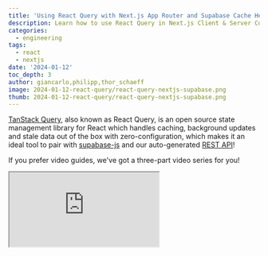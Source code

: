 ```yaml
---
title: 'Using React Query with Next.js App Router and Supabase Cache Helpers'
description: Learn how to use React Query in Next.js Client & Server Components for data fetching with Supabase.
categories:
  - engineering
tags:
  - react
  - nextjs
date: '2024-01-12'
toc_depth: 3
author: giancarlo,philipp,thor_schaeff
image: 2024-01-12-react-query/react-query-nextjs-supabase.png
thumb: 2024-01-12-react-query/react-query-nextjs-supabase.png
---
```


[TanStack Query](https://tanstack.com/query/latest), also known as React Query, is an open source state management library for React which handles caching, background updates and stale data out of the box with zero-configuration, which makes it an ideal tool to pair with [supabase-js](/docs/reference/javascript/introduction) and our auto-generated [REST API](/docs/guides/api)!

If you prefer video guides, we've got a three-part video series for you!

<div className="video-container">
  <iframe
    className="w-full"
    src="https://www.youtube-nocookie.com/embed/videoseries?si=FRqjgxBa4xmLU1Y0&amp;list=PL5S4mPUpp4OuCRhBFPvMTTWFHNrmAOCD_"
    title="YouTube video player"
    allow="accelerometer; autoplay; clipboard-write; encrypted-media; fullscreen; gyroscope; picture-in-picture; web-share"
    allowfullscreen
  />
</div>

If you learn better by just jumping into a demo application, you can find one in our [examples on GitHub](https://github.com/supabase/supabase/tree/master/examples/caching/with-react-query-nextjs-14).

Note: this blogpost is inspired by Giancarlo's original blogpost on using [React Query with Supabase in Remix.io](https://makerkit.dev/blog/saas/supabase-react-query)!

## Prerequisites

This article assumes that your have some basic kowledge of building React applications with Next.js. No prior knowledge of React Query or Supabase is required.

We will use the following tools

- [Next.js](https://nextjs.org/) - we used `14.0.3`
- [TanStack React Query](https://tanstack.com/query/latest) - we used `5.12.2`
- [Supabase SSR helpers](/docs/guides/auth/server-side/creating-a-client) - we used `0.0.10`
- [Supabase Cache Helpers](https://github.com/psteinroe/supabase-cache-helpers) - we used `@supabase-cache-helpers/postgrest-react-query` version `1.3.0`
- Supabase - create your account [here](https://database.new/) if you do not have one
- IDE of your choosing

### Install the required dependencies

After you have created your [Next.js project](https://nextjs.org/docs/pages/api-reference/create-next-app), e.g. with `npx create-next-app@latest`, you can install the required dependencies using the following command:

```bash
npm install @supabase/supabase-js @tanstack/react-query @supabase/ssr @supabase-cache-helpers/postgrest-react-query
```

### Creating a React Query client

Create a React Query client in the root of your component tree. In Next.js app router applications, this is the `layout.tsx` file in the `app` folder.

The `QueryClientProvider` can only be used in client components and can't be directly embedded in the `layout.tsx` file. Therefore make sure to create a client component first, e.g.

```tsx components/ReactQueryClientProvider.tsx
'use client'

import { QueryClient, QueryClientProvider } from '@tanstack/react-query'
import { useState } from 'react'

export const ReactQueryClientProvider = ({ children }: { children: React.ReactNode }) => {
  const [queryClient] = useState(
    () =>
      new QueryClient({
        defaultOptions: {
          queries: {
            // With SSR, we usually want to set some default staleTime
            // above 0 to avoid refetching immediately on the client
            staleTime: 60 * 1000,
          },
        },
      })
  )
  return <QueryClientProvider client={queryClient}>{children}</QueryClientProvider>
}
```

Next, wrap the root in `layout.tsx`:

```tsx app/layout.tsx
import type { Metadata } from 'next'
import { Inter } from 'next/font/google'
import './globals.css'
import { ReactQueryClientProvider } from '@/components/ReactQueryClientProvider'

const inter = Inter({ subsets: ['latin'] })

export const metadata: Metadata = {
  title: 'Create Next App',
  description: 'Generated by create next app',
}

export default function RootLayout({ children }: { children: React.ReactNode }) {
  return (
    <ReactQueryClientProvider>
      <html lang="en">
        <body className={inter.className}>{children}</body>
      </html>
    </ReactQueryClientProvider>
  )
}
```

### Creating your Database schema and generating TypeScript types

For this example, we'll use a simple countries table where we store the id and name of countries. In your [Supabase Dashboard SQL editor](/dashboard/project/_/sql/new) create the countries table and add some values:

```sql
create table countries (
  "id" serial primary key,
  "name" text
);

insert into countries
  (id, name)
values
  (1, 'United Kingdom'),
  (2, 'United States'),
  (3, 'Singapore');
```

Once you've created your schema, you can use the [Supabase CLI](/docs/guides/api/rest/generating-types) to automatically generate TypeScript types for you:

```bash
supabase login
supabase init
supabase link
supabase gen types typescript --linked --schema=public > utils/database.types.ts
```

These generated types will allow us to get typed data returned from React Query.

### Creating supabase-js clients for client and server components

To help you utilize the full power of supabase-js, including [Supabase Auth](/auth) and [Row Level Security (RLS)](/docs/guides/database/postgres/row-level-security) policies, we provide the [Supabase SSR helper library](/docs/guides/auth/server-side/creating-a-client) that allows you to conveniently create both browser Supabase clients for client components and server Supabase clients for server components.

Further reading: [detailed documentation for Supabase SSR in Next.js](/docs/guides/auth/server-side/creating-a-client?framework=nextjs)

#### Create a TypedSupabaseClient type

To make sure we have the proper typing available in all our components, we can create a `TypedSupabaseClient` type that we can hand to React Query:

```ts utils/types.ts
import { SupabaseClient } from '@supabase/supabase-js'
import type { Database } from '@/utils/database.types'

export type TypedSupabaseClient = SupabaseClient<Database>
```

#### Creating a Browser Supabase Client

```ts utils/supabase-browser.ts
import { createBrowserClient } from '@supabase/ssr'
import type { Database } from '@/utils/database.types'
import type { TypedSupabaseClient } from '@/utils/types'
import { useMemo } from 'react'

let client: TypedSupabaseClient | undefined

function getSupabaseBrowserClient() {
  if (client) {
    return client
  }

  client = createBrowserClient<Database>(
    process.env.NEXT_PUBLIC_SUPABASE_URL!,
    process.env.NEXT_PUBLIC_SUPABASE_ANON_KEY!
  )

  return client
}

function useSupabaseBrowser() {
  return useMemo(getSupabaseBrowserClient, [])
}

export default useSupabaseBrowser
```

#### Creating a Server Supabase Client

```ts utils/supabase-server.ts
import { createServerClient } from '@supabase/ssr'
import { cookies } from 'next/headers'
import { Database } from './database.types'

export default function useSupabaseServer(cookieStore: ReturnType<typeof cookies>) {
  return createServerClient<Database>(
    process.env.NEXT_PUBLIC_SUPABASE_URL!,
    process.env.NEXT_PUBLIC_SUPABASE_ANON_KEY!,
    {
      cookies: {
        get(name: string) {
          return cookieStore.get(name)?.value
        },
      },
    }
  )
}
```

Now we've got everything in place to get started fetching and caching data with React Query!

### Automate query key management with the Supabase Cache Helpers

React Query manages query caching based on [query keys](https://tanstack.com/query/v4/docs/react/guides/query-keys). Needing to manage query keys is somewhat burdensome, luckily this is where the [Supabase Cache Helpers](https://github.com/psteinroe/supabase-cache-helpers) come into play.

Initially built during the [Launch Week 5 Hackathon](/blog/launch-week-5-hackathon-winners#best-overall-project) by [Philipp Steinrötter](https://twitter.com/psteinroe), it has become a full blown open source project that automatically generates cache keys from your supabase-js queries, amongst [many other awesome features](https://github.com/psteinroe/supabase-cache-helpers?tab=readme-ov-file#features)!

### Write reusable queries

The most convenient way to use your queries across both server and client component is to define them in a central place, e.g. a `queries` folder:

```ts queries/get-country-by-id.ts
import { TypedSupabaseClient } from '@/utils/types'

export function getCountryById(client: TypedSupabaseClient, countryId: number) {
  return client
    .from('countries')
    .select(
      `
      id,
      name
    `
    )
    .eq('id', countryId)
    .throwOnError()
    .single()
}
```

This is a simple query function that takes in either the browser or the server Supabase client and the id of a country, and returns a supabase-js query.

### Fetch data server side

In server components, we can now use this query with the `prefetchQuery` method:

```ts app/ssrcountries/[id]/page.tsx
import { dehydrate, HydrationBoundary, QueryClient } from '@tanstack/react-query'
import { prefetchQuery } from '@supabase-cache-helpers/postgrest-react-query'
import useSupabaseServer from '@/utils/supabase-server'
import { cookies } from 'next/headers'
import Country from '../country'
import { getCountryById } from '@/queries/get-country-by-id'

export default async function CountryPage({ params }: { params: { id: number } }) {
  const queryClient = new QueryClient()
  const cookieStore = cookies()
  const supabase = useSupabaseServer(cookieStore)

  await prefetchQuery(queryClient, getCountryById(supabase, params.id))

  return (
    // Neat! Serialization is now as easy as passing props.
    // HydrationBoundary is a Client Component, so hydration will happen there.
    <HydrationBoundary state={dehydrate(queryClient)}>
      <Country id={params.id} />
    </HydrationBoundary>
  )
}
```

Our query will be executed and fetch the data on the server. This means when using our query in the corresponding `Country` client component, the data will be immediately available upon render:

```tsx app/ssrcountries/country.tsx
'use client'

import useSupabaseBrowser from '@/utils/supabase-browser'
import { getCountryById } from '@/queries/get-country-by-id'
import { useQuery } from '@supabase-cache-helpers/postgrest-react-query'

export default function Country({ id }: { id: number }) {
  const supabase = useSupabaseBrowser()
  // This useQuery could just as well happen in some deeper
  // child to <Posts>, data will be available immediately either way
  const { data: country } = useQuery(getCountryById(supabase, id))

  return (
    <div>
      <h1>SSR: {country?.name}</h1>
    </div>
  )
}
```

Since our query has them same generated cache key, React Query knows that the data was pre-fetched server side and therefore can render immediately without any loading state.

### Fetch data client side

Of course you can still combine this with fetching data client side. React Query will check if a given query was pre-fetched server side, but if it wasn't it will then go ahead and fetch the data client side side using the browser Supabase client:

```tsx app/countries/[id]/page.tsx
'use client'

import useSupabaseBrowser from '@/utils/supabase-browser'
import { getCountryById } from '@/queries/get-country-by-id'
import { useQuery } from '@supabase-cache-helpers/postgrest-react-query'

export default function CountryPage({ params }: { params: { id: number } }) {
  const supabase = useSupabaseBrowser()
  const { data: country, isLoading, isError } = useQuery(getCountryById(supabase, params.id))

  if (isLoading) {
    return <div>Loading...</div>
  }

  if (isError || !country) {
    return <div>Error</div>
  }

  return (
    <div>
      <h1>{country.name}</h1>
    </div>
  )
}
```

## Conclusion

React Query and the Supabase Cache Helpers are fantastic tools to help you manage data fetching and caching in your Next.js applications.

Using React Query with Server Components makes most sense if:

- You have an app using React Query and want to migrate to Server Components without rewriting all the data fetching.
- You want a familiar programming paradigm, but want to still sprinkle in the benefits of Server Components where it makes most sense.
- You have some use case that React Query covers, but that your framework of choice does not cover.

It's hard to give general advice on when it makes sense to pair React Query with Server Components and not. If you are just starting out with a new Server Components app, we suggest you start out with any tools for data fetching your framework provides you with and avoid bringing in React Query until you actually need it. This might be never, and that's fine, as always: use the right tool for the job!

## More Next.js and Supabase resources

- [Supabase is now compatible with Next.js 14](/blog/supabase-is-now-compatible-with-nextjs-14)
- [Next.js with Supabase YouTube Playlist](https://youtube.com/playlist?list=PL5S4mPUpp4OtwG-qCxm8gA_hjaBq0OPdz&feature=shared)
- [Next.js Subscription Payments starter](https://github.com/vercel/nextjs-subscription-payments)
